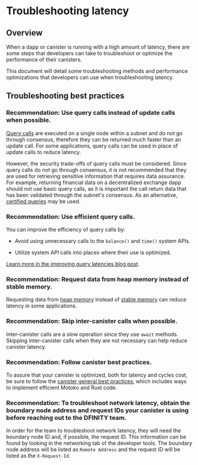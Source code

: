 # Troubleshooting latency 

## Overview

When a dapp or canister is running with a high amount of latency, there are some steps that developers can take to troubleshoot or optimize the performance of their canisters. 

This document will detail some troubleshooting methods and performance optimizations that developers can use when troubleshooting latency. 

## Troubleshooting best practices 

### Recommendation: Use query calls instead of update calls when possible.

[Query calls](/docs/current/developer-docs/backend/design-dapps#using-query-calls) are executed on a single node within a subnet and do not go through consensus, therefore they can be returned much faster than an update call. For some applications, query calls can be used in place of update calls to reduce latency. 

However, the security trade-offs of query calls must be considered. Since query calls do not go through consensus, it is not recommended that they are used for retrieving sensitive information that requires data assurance. For example, returning financial data on a decentralized exchange dapp should not use basic query calls, as it is important the call return data that has been validated through the subnet's consensus. As an alternative, [certified queries](/docs/current/developer-docs/backend/design-dapps#using-query-calls) may be used. 

### Recommendation: Use efficient query calls.

You can improve the efficiency of query calls by:

- Avoid using unnecessary calls to the `balance()` and `time()` system APIs. 

- Utilize system API calls into places where their use is optimized. 

[Learn more in the improving query latencies blog post](/blog/features/improving-query-latencies).

### Recommendation: Request data from heap memory instead of stable memory.

Requesting data from [heap memory](/docs/current/developer-docs/production/storage) instead of [stable memory](/docs/current/developer-docs/production/storage) can reduce latency in some applications. 

### Recommendation: Skip inter-canister calls when possible.

Inter-canister calls are a slow operation since they use `await` methods. Skipping inter-canister calls when they are not necessary can help reduce canister latency. 

### Recommendation: Follow canister best practices.

To assure that your canister is optimized, both for latency and cycles cost, be sure to follow the [canister general best practices](/docs/current/developer-docs/production/best-practices), which includes ways to implement efficient Motoko and Rust code. 

### Recommendation: To troubleshoot network latency, obtain the boundary node address and request IDs your canister is using before reaching out to the DFINITY team.

In order for the team to troubleshoot network latency, they will need the boundary node ID and, if possible, the request ID. This information can be found by looking in the networking tab of the developer tools. The boundary node address will be listed as `Remote Address` and the request ID will be listed as the `X-Request-Id`. 

